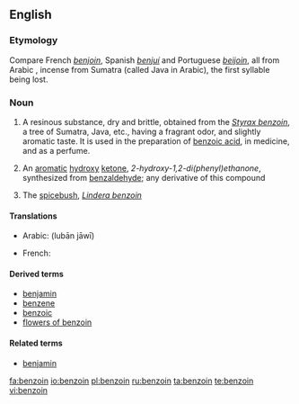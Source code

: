 ==English==

===Etymology===
Compare French ''[[benjoin]]'', Spanish ''[[benjuí]]'' and Portuguese ''[[beijoin]]'', all from Arabic {{term|لبان جاوي|sc=Arab|tr=lubān jāwī|lang=ar||benzoin}}, incense from Sumatra (called Java in Arabic), the first syllable being lost.

===Noun===
{{wikipedia}}
{{en-noun|s|-}}

# A resinous substance, dry and brittle, obtained from the ''[[Styrax benzoin]]'', a tree of Sumatra, Java, etc., having a fragrant odor, and slightly aromatic taste. It is used in the preparation of [[benzoic acid]], in medicine, and as a perfume.
# {{organic compound}} An [[aromatic]] [[hydroxy]] [[ketone]], ''2-hydroxy-1,2-di(phenyl)ethanone'', synthesized from [[benzaldehyde]]; any derivative of this compound
# {{botany}} The [[spicebush]], ''[[Lindera benzoin]]''

====Translations====
{{trans-top|resinous substance from tree}}
* Arabic: {{Arab|[[لبان جاوي]]}} (lubān jāwī) {{m}}
{{trans-mid}}
* French: {{t+|fr|benjoin|m}}
{{trans-bottom}}

{{trans-top|white crystalline substance}}
{{trans-mid}}
{{trans-bottom}}

{{trans-top|spicebush}}
{{trans-mid}}
{{trans-bottom}}

====Derived terms====
* [[benjamin]]
* [[benzene]]
* [[benzoic]]
* [[flowers of benzoin]]

====Related terms====
* [[benjamin]]

[[fa:benzoin]]
[[io:benzoin]]
[[pl:benzoin]]
[[ru:benzoin]]
[[ta:benzoin]]
[[te:benzoin]]
[[vi:benzoin]]